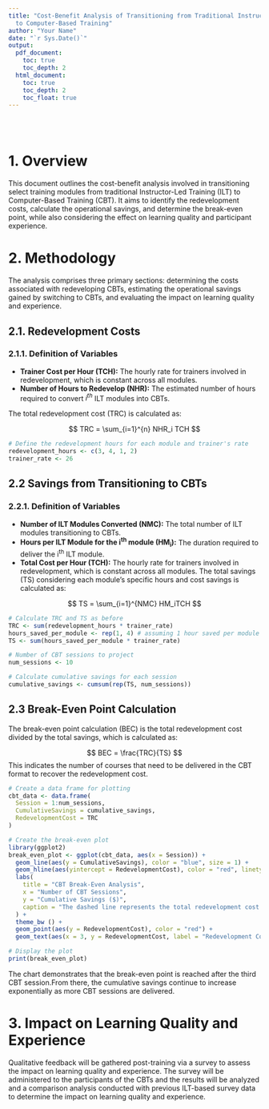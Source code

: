 ---
title: "Cost-Benefit Analysis of Transitioning from Traditional Instructor-Led Training
  to Computer-Based Training"
author: "Your Name"
date: "`r Sys.Date()`"
output:
  pdf_document:
    toc: true
    toc_depth: 2
  html_document:
    toc: true
    toc_depth: 2
    toc_float: true
---
\
\

# 1. Overview

This document outlines the cost-benefit analysis involved in transitioning select training modules from traditional Instructor-Led Training (ILT) to Computer-Based Training (CBT). It aims to identify the redevelopment costs, calculate the operational savings, and determine the break-even point, while also considering the effect on learning quality and participant experience.


# 2. Methodology

The analysis comprises three primary sections: determining the costs associated with redeveloping CBTs, estimating the operational savings gained by switching to CBTs, and evaluating the impact on learning quality and experience.


## 2.1. Redevelopment Costs

### 2.1.1. Definition of Variables

-   **Trainer Cost per Hour (TCH):** The hourly rate for trainers involved in redevelopment, which is constant across all modules.
-   **Number of Hours to Redevelop (NHR):** The estimated number of hours required to convert *i<sup>th</sup>* ILT modules into CBTs.  

The total redevelopment cost (TRC) is calculated as:

$$
TRC = \sum_{i=1}^{n} NHR_i TCH   
$$
```{r setup, include=FALSE}
# Define the redevelopment hours for each module and trainer's rate
redevelopment_hours <- c(3, 4, 1, 2)
trainer_rate <- 26
```

## 2.2 Savings from Transitioning to CBTs

### 2.2.1. Definition of Variables

-   **Number of ILT Modules Converted (NMC):** The total number of ILT modules transitioning to CBTs.
-   **Hours per ILT Module for the i<sup>th</sup> module (HM<sub>i</sub>):** The duration required to deliver the i<sup>th</sup> ILT module.
-   **Total Cost per Hour (TCH):** The hourly rate for trainers involved in redevelopment, which is constant across all modules.
The total savings (TS) considering each module's specific hours and cost savings is calculated as:

$$
TS = \sum_{i=1}^{NMC} HM_iTCH
$$
```{r include=FALSE}
# Calculate TRC and TS as before
TRC <- sum(redevelopment_hours * trainer_rate)
hours_saved_per_module <- rep(1, 4) # assuming 1 hour saved per module
TS <- sum(hours_saved_per_module * trainer_rate)

# Number of CBT sessions to project
num_sessions <- 10

# Calculate cumulative savings for each session
cumulative_savings <- cumsum(rep(TS, num_sessions))
```



## 2.3 Break-Even Point Calculation
The break-even point calculation (BEC) is the total redevelopment cost divided by the total savings, which is calculated as:

$$
BEC = \frac{TRC}{TS}
$$
This indicates the number of courses that need to be delivered in the CBT format to recover the redevelopment cost.

```{r echo=FALSE, message=FALSE, warning=FALSE}
# Create a data frame for plotting
cbt_data <- data.frame(
  Session = 1:num_sessions,
  CumulativeSavings = cumulative_savings,
  RedevelopmentCost = TRC
)

# Create the break-even plot
library(ggplot2)
break_even_plot <- ggplot(cbt_data, aes(x = Session)) +
  geom_line(aes(y = CumulativeSavings), color = "blue", size = 1) +
  geom_hline(aes(yintercept = RedevelopmentCost), color = "red", linetype = "dashed", size = 1) +
  labs(
    title = "CBT Break-Even Analysis",
    x = "Number of CBT Sessions",
    y = "Cumulative Savings ($)",
    caption = "The dashed line represents the total redevelopment cost."
  ) +
  theme_bw () +
  geom_point(aes(y = RedevelopmentCost), color = "red") +
  geom_text(aes(x = 3, y = RedevelopmentCost, label = "Redevelopment Cost", vjust = -1))

# Display the plot
print(break_even_plot)
```
The chart demonstrates that the break-even point is reached after the third CBT session.From there, the cumulative savings continue to increase exponentially as more CBT sessions are delivered.

# 3. Impact on Learning Quality and Experience
Qualitative feedback will be gathered post-training via a survey to assess the impact on learning quality and experience. The survey will be administered to the participants of the CBTs and the results will be analyzed and a comparison analysis conducted with previous ILT-based survey data to determine the impact on learning quality and experience.